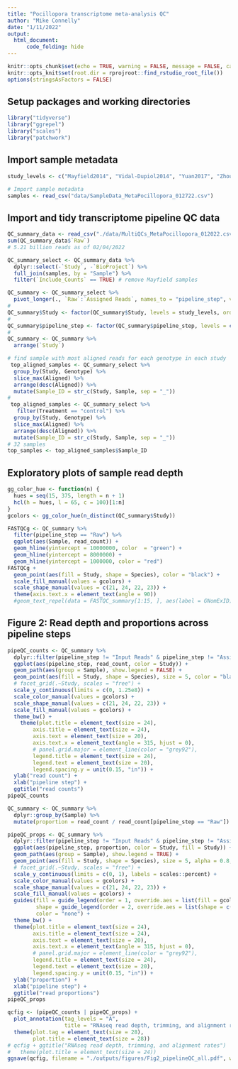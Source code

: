 ```yaml
---
title: "Pocillopora transcriptome meta-analysis QC"
author: "Mike Connelly"
date: "1/11/2022"
output: 
  html_document:
      code_folding: hide
---
```


```r
knitr::opts_chunk$set(echo = TRUE, warning = FALSE, message = FALSE, cache = TRUE)
knitr::opts_knit$set(root.dir = rprojroot::find_rstudio_root_file())
options(stringsAsFactors = FALSE)
```

## Setup packages and working directories
```r
library("tidyverse")
library("ggrepel")
library("scales")
library("patchwork")
```

## Import sample metadata
```r
study_levels <- c("Mayfield2014", "Vidal-Dupiol2014", "Yuan2017", "Zhou2017", "Brener-Raffali2018", "Delgadillo-Nuno2018", "Tang2018", "Wecker2018", "Zhou2018", "Poquita-Du2019", "Zhou2019", "Buitrago-Lopez2020", "Chuang-Mitarai2020", "Li2020", "ConnellyEAPSI", "Grupstra2022")
```
```r
# Import sample metadata 
samples <- read_csv("data/SampleData_MetaPocillopora_012722.csv") 
```

## Import and tidy transcriptome pipeline QC data
```r
QC_summary_data <- read_csv("./data/MultiQCs_MetaPocillopora_012022.csv") #%>%
sum(QC_summary_data$`Raw`)
# 5.21 billion reads as of 02/04/2022
```

```r
QC_summary_select <- QC_summary_data %>% 
  dplyr::select(-`Study`, -`BioProject`) %>% 
  full_join(samples, by = "Sample") %>%
  filter(`Include_Counts` == TRUE) # remove Mayfield samples

QC_summary <- QC_summary_select %>%
  pivot_longer(., `Raw`:`Assigned Reads`, names_to = "pipeline_step", values_to = "read_count") 
#
QC_summary$Study <- factor(QC_summary$Study, levels = study_levels, ordered = TRUE)
#
QC_summary$pipeline_step <- factor(QC_summary$pipeline_step, levels = c("Raw", "Trimmed", "Aligned", "Input Reads", "Assigned Reads"), ordered = TRUE)
#
QC_summary <- QC_summary %>% 
  arrange(`Study`)
```

```r
# find sample with most aligned reads for each genotype in each study
 top_aligned_samples <- QC_summary_select %>%
  group_by(Study, Genotype) %>% 
  slice_max(Aligned) %>%
  arrange(desc(Aligned)) %>% 
  mutate(Sample_ID = str_c(Study, Sample, sep = "_"))
#
 top_aligned_samples <- QC_summary_select %>%
   filter(Treatment == "control") %>% 
  group_by(Study, Genotype) %>% 
  slice_max(Aligned) %>%
  arrange(desc(Aligned)) %>% 
  mutate(Sample_ID = str_c(Study, Sample, sep = "_"))
# 32 samples 
top_samples <- top_aligned_samples$Sample_ID
```

## Exploratory plots of sample read depth
```r
gg_color_hue <- function(n) {
  hues = seq(15, 375, length = n + 1)
  hcl(h = hues, l = 65, c = 100)[1:n]
}
gcolors <- gg_color_hue(n_distinct(QC_summary$Study))
```
```r
FASTQCg <- QC_summary %>% 
  filter(pipeline_step == "Raw") %>%
  ggplot(aes(Sample, read_count)) +
  geom_hline(yintercept = 10000000, color  = "green") +
  geom_hline(yintercept = 8000000) + 
  geom_hline(yintercept = 1000000, color = "red")
FASTQCg + 
  geom_point(aes(fill = Study, shape = Species), color = "black") + 
  scale_fill_manual(values = gcolors) +
  scale_shape_manual(values = c(21, 24, 22, 23)) +
  theme(axis.text.x = element_text(angle = 90))
  #geom_text_repel(data = FASTQC_summary[1:15, ], aes(label = GNomExID), color = "black", size = 3, box.padding = unit(0.5, "lines")
```

## Figure 2: Read depth and proportions across pipeline steps
```r
pipeQC_counts <- QC_summary %>%
  dplyr::filter(pipeline_step != "Input Reads" & pipeline_step != "Assigned Reads") %>%
  ggplot(aes(pipeline_step, read_count, color = Study)) +
  geom_path(aes(group = Sample), show.legend = FALSE) +
  geom_point(aes(fill = Study, shape = Species), size = 5, color = "black", alpha = 0.8, stroke = 0.5, show.legend = FALSE) + 
  # facet_grid(.~Study, scales = "free") +
  scale_y_continuous(limits = c(0, 1.25e8)) +
  scale_color_manual(values = gcolors) +
  scale_shape_manual(values = c(21, 24, 22, 23)) +
  scale_fill_manual(values = gcolors) +
  theme_bw() +
    theme(plot.title = element_text(size = 24),
        axis.title = element_text(size = 24),
        axis.text = element_text(size = 20),
        axis.text.x = element_text(angle = 315, hjust = 0),
        # panel.grid.major = element_line(color = "grey92"),
        legend.title = element_text(size = 24),
        legend.text = element_text(size = 20),
        legend.spacing.y = unit(0.15, "in")) +
  ylab("read count") +
  xlab("pipeline step") + 
  ggtitle("read counts")
pipeQC_counts
```

```r
QC_summary <- QC_summary %>% 
  dplyr::group_by(Sample) %>%
  mutate(proportion = read_count / read_count[pipeline_step == "Raw"])
```
```r
pipeQC_props <- QC_summary %>%
  dplyr::filter(pipeline_step != "Input Reads" & pipeline_step != "Assigned Reads") %>%
  ggplot(aes(pipeline_step, proportion, color = Study, fill = Study)) +
  geom_path(aes(group = Sample), show.legend = TRUE) +
  geom_point(aes(fill = Study, shape = Species), size = 5, alpha = 0.8, stroke = 0.5, color = "black", show.legend = TRUE) + 
  # facet_grid(.~Study, scales = "free") +
  scale_y_continuous(limits = c(0, 1), labels = scales::percent) +
  scale_color_manual(values = gcolors) +
  scale_shape_manual(values = c(21, 24, 22, 23)) +
  scale_fill_manual(values = gcolors) +
  guides(fill = guide_legend(order = 1, override.aes = list(fill = gcolors, shape = 21, stroke = 0.5)),
         shape = guide_legend(order = 2, override.aes = list(shape = c(21, 24, 22, 23), alpha = 0.8, stroke = 0.5, fill = "black")),
         color = "none") +
  theme_bw() +
  theme(plot.title = element_text(size = 24),
        axis.title = element_text(size = 24),
        axis.text = element_text(size = 20),
        axis.text.x = element_text(angle = 315, hjust = 0),
        # panel.grid.major = element_line(color = "grey92"),
        legend.title = element_text(size = 24),
        legend.text = element_text(size = 20),
        legend.spacing.y = unit(0.15, "in")) +
  ylab("proportion") +
  xlab("pipeline step") + 
  ggtitle("read proportions")
pipeQC_props
```
```r
qcfig <- (pipeQC_counts | pipeQC_props) + 
  plot_annotation(tag_levels = "A",
                  title = "RNAseq read depth, trimming, and alignment rates") &
  theme(plot.tag = element_text(size = 28),
        plot.title = element_text(size = 28))
# qcfig + ggtitle("RNAseq read depth, trimming, and alignment rates")
#   theme(plot.title = element_text(size = 24))
ggsave(qcfig, filename = "./outputs/figures/Fig2_pipelineQC_all.pdf", width = 13, height = 7, units = "in", device = "pdf")
```

